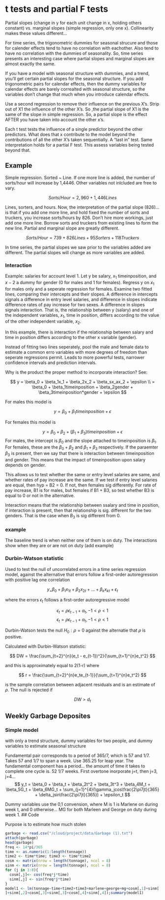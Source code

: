 # t tests and partial F tests

Partial slopes (change in y for each unit change in x, holding others constant) vs. marginal slopes (simple regression, only one x). Collinearity makes these values different...

For time series, the trigonometric dummies for seasonal strucure and those for calender effects tend to have no correlation with eachother. Also tend to have no correlation with the dummies of seasonality. So, time series presents an interesting case where partial slopes and marginal slopes are almost exactly the same.

If you have a model with seasonal structure with dummies, and a trend, you'll get certain partial slopes for the seasonal structure. If you add trigonometric pairs for calendar effects, then the dummy variables for calendar effects are barely correalted with seasonal structure, so the variables don't change that much when you introduce calendar effects.

Use a second regression to remove their influence on the previous X's. Strip out of X1 the influence of the other X's. So ,the partial slope of X1 is the same of the slope in simple regression. So, a partial slope is the effect AFTER you have taken into account the other x's. 

Each t test tests the influence of a single predictor beyond the other predictors. What does that x contribute to the model beyond the contributions of all the other X's taken sequentially. A "last in" test. Same interpretation holds for a partial F test. This assess variables being tested beyond that.

## Example

Simple regression. Sorted ~ Line. If one more line is added, the number of sorts/hour will increase by 1,4446. Other variables not inlcluded are free to vary.

$$
Sorts/Hour = 2,960 + 1,446Lines
$$

Lines, sorters, and hours. Now, the interpretation of the partial slope (826)... is that if you add one more line, and hold fixed the number of sorts and truckers, you increase sorts/hours by 826. Don't hire more workings, just add one more line. Borrow sorts and truckers from existing lines to form the new line. Partial and marginal slope are greatly different.

$$
Sorts/Hour = 739 + 826Lines + 95Sorters + 118Truckers
$$

In time series, the partial slopes we saw prior to the variables added are different. The partial slopes will change as more variables are added. 

### Interaction

Example: salaries for account level 1. Let y be salary, $x_1$ timeinposition, and $x-2$ a dummy for gender (0 for males and 1 for females). Regress y on $x_1$ for males only and a seperate regression for females. Examine two fitted lines, comparing their intercepts and their slopes. A difference in intercepts signals a difference in entry level salaries, and difference in slopes indicate difference rates of pay increase for two sexes. A difference in slopes signals interaction. That is, the relationship between y (salary) and one of the independent variables, $x_1$, time in position, differs according to the value of the other independent variable, $x_2$. 

In this example, there is interaction if the relationship between salary and time in position differs according to the other x variable (gender).

Instead of fitting two lines seperately, pool the male and female data to estimate a common erro variables with more degrees of freedom than seperate regressions permit. Leads to more powerful tests, narrower confidence intervals and prediction intervals. 

Why is the product the proper method to incorporate interaction? See:

$$
y = \beta_0 + \beta_1x_1 + \beta_2x_2 + \beta_sx_ax_2 + \epsilon \\
= \beta_0 + \beta_1timeinposition + \beta_2gender + \beta_3timeinposition*gender + \epsilon
$$

For males this model is 

$$
y = \beta_0+\beta_1timeinposition + \epsilon
$$


For females this model is 

$$
y = \beta_0+\beta_2 + (\beta_1+\beta_3)timeinposition + \epsilon
$$
For males, the intercept is $\beta_0$ and the slope attached to timeinposition is $\beta_1$. For females, these are the $\beta_0 + \beta_2$ and $\beta_1 +\beta_3$ respectively. If the paraemter $\beta_3$ is present, then we say that there is interaction between timeinposition and gender. This means that the impact of timeinposition upon salary depends on gender. 

This allows us to test whether the same or entry level salaries are same, and whether rates of pay increase are the same. If we test if entry level salaries are equal, then hyp = B2 = 0. If not, then females sig differently. For rate of pay increase, B1 is for males, but females if B1 + B3, so test whether B3 is equal to 0 or not in the alternative. 

Interaction means that the relationship between ssalary and time in position, if interaction is present, then that relationship is sig. different for the two genders. That is the case when $B_3$ is sig different from 0. 


### example

The baseline trend is when neither one of them is on duty. The interactions show when they are or are not on duty (add example)

### Durbin-Watson statistic

Used to test the null of uncorrelated errors in a time series regression model, against the alternative that errors follow a first-order autoregression with positive lag one correlation


$$
y_ = \beta_0 + \beta_1x_{1t} + \beta_2x_{2t} + ...+ \beta_kx_{kt} + \epsilon_t
$$

where the errors $\epsilon_t$ follows a first-order autoregressive model

$$
\epsilon_t = \rho\epsilon_{t-1} + \alpha_t, -1 < \rho <1
$$
$$
\epsilon_t = \rho\epsilon_{t-1} + \alpha_t, -1 < \rho <1
$$

Durbin-Watson tests the null $H_0: \rho = 0$ against the alternatie that $\rho$ is positive.

Calculated with Durbin-Watson statistic:

$$
DW = \frac{\sum_{t=2}^{n}(e_t - e_{t-1})^2}{\sum_{t=1}^{n}e_t^2}
$$

and this is approximately equal to 2(1-r) where

$$
r = \frac{\sum_{t=2}^{n}e_te_{t-1}}{\sum_{t=1}^{n}e_t^2}
$$

is the sample correlation between adjacent residuals and is an estimate of $\rho$. The null is rejected if 

$$
DW > d_t
$$


## Weekly Garbage Deposites


### Simple model 

with only a trend structure, dummy variables for two people, and dummy variables to estimate seasonal structure 

Fundamental pair corresponds to a period of 365/7, which is 57 and 1/7. Takes 57 and 1/7 to span a week. Use 365.25 for leap year. The fundamental component has a period... the amount of time it takes to complete one cycle is. 52 1/7 weeks. First overtone inorporate j=t, then j=3, j=4... 
$$
y_t = \beta_0 + \beta_t + \beta_2t^2 + \beta_3t^3 + \beta_4M_t + \beta_5G_t + \beta_6MG_t + \sum_{j=1}^{4}(\gamma_jcos\frac{2\pi7jt}{365} + \delta_jsin\frac{2\pi7jt}{365}) + \epsilon_t
$$

Dummy variables use the 0,1 convension, where M is 1 is Marlene on during week t, and 0 otherwise... MG for both Marleen and George on duty during week 1. 
## Code

Purpose is to estimate how much stolen

```r
garbage <- read.csv("/cloud/project/data/Garbage (1).txt")
attach(garbage)
head(garbage)
freq <- 14*pi/365
time <- as.numeric(1:length(tonnage))
time2 <- time*time; time3 <- time*time2
cosm <- matrix(nrow = length(tonnage), ncol = 8)
sinm <- matrix(nrow = length(tonnage), ncol = 8)
for (j in 1:8){
  cosm[,j]<- cos(freq*j*time)
  sinm[,j] <- sin(freq*j*time)
}
model1 <- lm(tonnage~time+time2+time3+marlene+george+mg+cosm[,1]+sinm[,1]+cosm[,2
]+sinm[,2]+cosm[,3]+sinm[,3]+cosm[,4]+sinm[,4]);summary(model1)


```
